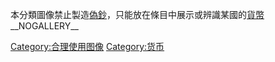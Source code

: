 {{Catnav|頁面分類|人类社会|经济|经济学|货币}}
{{Catnav|頁面分類|人类社会|社会科学|经济学|货币}}
本分類圖像禁止製造[[偽鈔|偽鈔]]，只能放在條目中展示或辨識某國的[[貨幣|貨幣]]
__NOGALLERY__

[[Category:合理使用图像|Category:合理使用图像]]
[[Category:货币|Category:货币]]